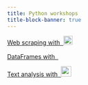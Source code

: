 ```yaml
---
title: Python workshops
title-block-banner: true
---
```


:::{layout="[5, 5, 5, -5]"}

:::{.card .mb-3}

:::{.card-body2}

[Web scraping with &nbsp;![](img/logo_python.svg){width="1.5em" fig-alt="noshadow"}](ws_webscraping.qmd){.card-title-ws .stretched-link}

:::

:::

:::{.card .mb-3}

:::{.card-body2}

[DataFrames with &nbsp;![](img/logo_pandas.svg.png){width="1.2em" fig-alt="noshadow"}](ws_pandas.qmd){.card-title-ws .stretched-link}

:::

:::

:::{.card .mb-3}

:::{.card-body2}

[Text analysis with &nbsp;![](img/logo_textblob.png){width="1.7em" fig-alt="noshadow"}](ws_textblob.qmd){.card-title-ws .stretched-link}

:::

:::

:::
